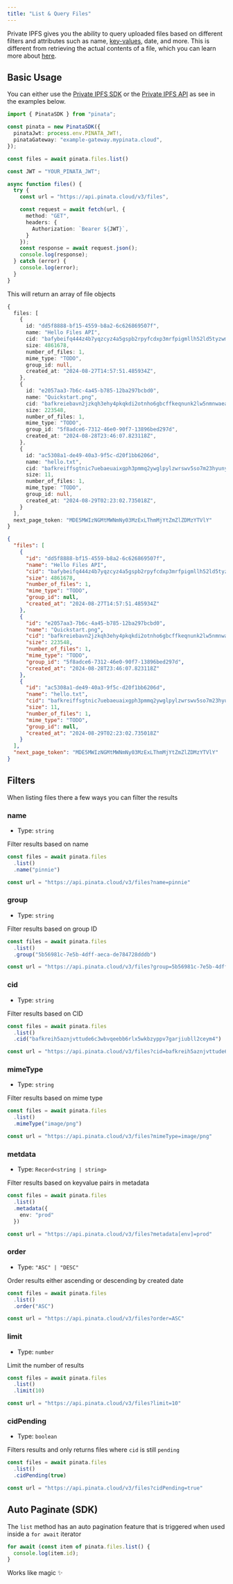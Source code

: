 ```yaml
---
title: "List & Query Files"
---
```


Private IPFS gives you the ability to query uploaded files based on different filters and attributes such as name, [key-values](/files/key-values), date, and more. This is different from retrieving the actual contents of a file, which you can learn more about [here](/gateways/retrieving-files).

## Basic Usage

You can either use the [Private IPFS SDK](/sdk/data/list) or the [Private IPFS API](/api-reference/endpoint/list-files) as see in the examples below.


<CodeGroup>

```typescript SDK
import { PinataSDK } from "pinata";

const pinata = new PinataSDK({
  pinataJwt: process.env.PINATA_JWT!,
  pinataGateway: "example-gateway.mypinata.cloud",
});

const files = await pinata.files.list()
```

```typescript API
const JWT = "YOUR_PINATA_JWT";

async function files() {
  try {
    const url = "https://api.pinata.cloud/v3/files",

    const request = await fetch(url, {
      method: "GET",
      headers: {
        Authorization: `Bearer ${JWT}`,
      }
    });
    const response = await request.json();
    console.log(response);
  } catch (error) {
    console.log(error);
  }
}
```


</CodeGroup>

This will return an array of file objects

<CodeGroup>

```typescript SDK
{
  files: [
    {
      id: "dd5f8888-bf15-4559-b8a2-6c626869507f",
      name: "Hello Files API",
      cid: "bafybeifq444z4b7yqzcyz4a5gspb2rpyfcdxp3mrfpigmllh52ld5tyzwm",
      size: 4861678,
      number_of_files: 1,
      mime_type: "TODO",
      group_id: null,
      created_at: "2024-08-27T14:57:51.485934Z",
    },
    {
      id: "e2057aa3-7b6c-4a45-b785-12ba297bcbd0",
      name: "Quickstart.png",
      cid: "bafkreiebavn2jzkqh3ehy4pkqkdi2otnho6gbcffkeqnunk2lw5nmnwaea",
      size: 223548,
      number_of_files: 1,
      mime_type: "TODO",
      group_id: "5f8adce6-7312-46e0-90f7-13896bed297d",
      created_at: "2024-08-28T23:46:07.823118Z",
    },
    {
      id: "ac5308a1-de49-40a3-9f5c-d20f1bb6206d",
      name: "hello.txt",
      cid: "bafkreiffsgtnic7uebaeuaixgph3pmmq2ywglpylzwrswv5so7m23hyuny",
      size: 11,
      number_of_files: 1,
      mime_type: "TODO",
      group_id: null,
      created_at: "2024-08-29T02:23:02.735018Z",
    }
  ],
  next_page_token: "MDE5MWIzNGMtMWNmNy03MzExLThmMjYtZmZlZDMzYTVlY"
}
```

```json API
{
  "files": [
    {
      "id": "dd5f8888-bf15-4559-b8a2-6c626869507f",
      "name": "Hello Files API",
      "cid": "bafybeifq444z4b7yqzcyz4a5gspb2rpyfcdxp3mrfpigmllh52ld5tyzwm",
      "size": 4861678,
      "number_of_files": 1,
      "mime_type": "TODO",
      "group_id": null,
      "created_at": "2024-08-27T14:57:51.485934Z"
    },
    {
      "id": "e2057aa3-7b6c-4a45-b785-12ba297bcbd0",
      "name": "Quickstart.png",
      "cid": "bafkreiebavn2jzkqh3ehy4pkqkdi2otnho6gbcffkeqnunk2lw5nmnwaea",
      "size": 223548,
      "number_of_files": 1,
      "mime_type": "TODO",
      "group_id": "5f8adce6-7312-46e0-90f7-13896bed297d",
      "created_at": "2024-08-28T23:46:07.823118Z"
    },
    {
      "id": "ac5308a1-de49-40a3-9f5c-d20f1bb6206d",
      "name": "hello.txt",
      "cid": "bafkreiffsgtnic7uebaeuaixgph3pmmq2ywglpylzwrswv5so7m23hyuny",
      "size": 11,
      "number_of_files": 1,
      "mime_type": "TODO",
      "group_id": null,
      "created_at": "2024-08-29T02:23:02.735018Z"
    }
  ],
  "next_page_token": "MDE5MWIzNGMtMWNmNy03MzExLThmMjYtZmZlZDMzYTVlY"
}
```

</CodeGroup>

## Filters

When listing files there a few ways you can filter the results

### name

- Type: `string`

Filter results based on name

<CodeGroup>

```typescript SDK {3}
const files = await pinata.files
  .list()
  .name("pinnie")
```

```typescript API
const url = "https://api.pinata.cloud/v3/files?name=pinnie"
```

</CodeGroup>

### group

- Type: `string`

Filter results based on group ID

<CodeGroup>

```typescript SDK {3}
const files = await pinata.files
  .list()
  .group("5b56981c-7e5b-4dff-aeca-de784728dddb")
```

```typescript API
const url = "https://api.pinata.cloud/v3/files?group=5b56981c-7e5b-4dff-aeca-de784728dddb"
```

</CodeGroup>

### cid

- Type: `string`

Filter results based on CID

<CodeGroup>

```typescript SDK{3}
const files = await pinata.files
  .list()
  .cid("bafkreih5aznjvttude6c3wbvqeebb6rlx5wkbzyppv7garjiubll2ceym4")
```

```typescript API
const url = "https://api.pinata.cloud/v3/files?cid=bafkreih5aznjvttude6c3wbvqeebb6rlx5wkbzyppv7garjiubll2ceym4"
```

</CodeGroup>

### mimeType

- Type: `string`

Filter results based on mime type

<CodeGroup>

```typescript SDK {3}
const files = await pinata.files
  .list()
  .mimeType("image/png")
```

```typescript API
const url = "https://api.pinata.cloud/v3/files?mimeType=image/png"
```

</CodeGroup>

### metdata

- Type: `Record<string | string>`

Filter results based on keyvalue pairs in metadata

<CodeGroup>

```typescript SDK {3}
const files = await pinata.files
  .list()
  .metadata({
    env: "prod"
  })
```

```typescript API
const url = "https://api.pinata.cloud/v3/files?metadata[env]=prod"
```

</CodeGroup>

### order

- Type: `"ASC" | "DESC"`

Order results either ascending or descending by created date

<CodeGroup>

```typescript SDK {3}
const files = await pinata.files
  .list()
  .order("ASC")
```

```typescript API
const url = "https://api.pinata.cloud/v3/files?order=ASC"
```

</CodeGroup>

### limit

- Type: `number`

Limit the number of results

<CodeGroup>

```typescript SDK {3}
const files = await pinata.files
  .list()
  .limit(10)
```

```typescript API
const url = "https://api.pinata.cloud/v3/files?limit=10"
```

</CodeGroup>

### cidPending

- Type: `boolean`

Filters results and only returns files where `cid` is still `pending`

<CodeGroup>

```typescript SDK {3}
const files = await pinata.files
  .list()
  .cidPending(true)
```

```typescript API
const url = "https://api.pinata.cloud/v3/files?cidPending=true"
```

</CodeGroup>

## Auto Paginate (SDK)

The `list` method has an auto pagination feature that is triggered when used inside a `for await` iterator

```typescript
for await (const item of pinata.files.list() {
  console.log(item.id);
}
```

Works like magic ✨
